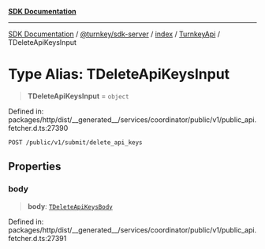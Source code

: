 [**SDK Documentation**](../../../../../../README.mdx)

***

[SDK Documentation](../../../../../../packages.mdx) / [@turnkey/sdk-server](../../../../README.mdx) / [index](../../../README.mdx) / [TurnkeyApi](../README.mdx) / TDeleteApiKeysInput

# Type Alias: TDeleteApiKeysInput

> **TDeleteApiKeysInput** = `object`

Defined in: packages/http/dist/\_\_generated\_\_/services/coordinator/public/v1/public\_api.fetcher.d.ts:27390

`POST /public/v1/submit/delete_api_keys`

## Properties

### body

> **body**: [`TDeleteApiKeysBody`](TDeleteApiKeysBody.mdx)

Defined in: packages/http/dist/\_\_generated\_\_/services/coordinator/public/v1/public\_api.fetcher.d.ts:27391
